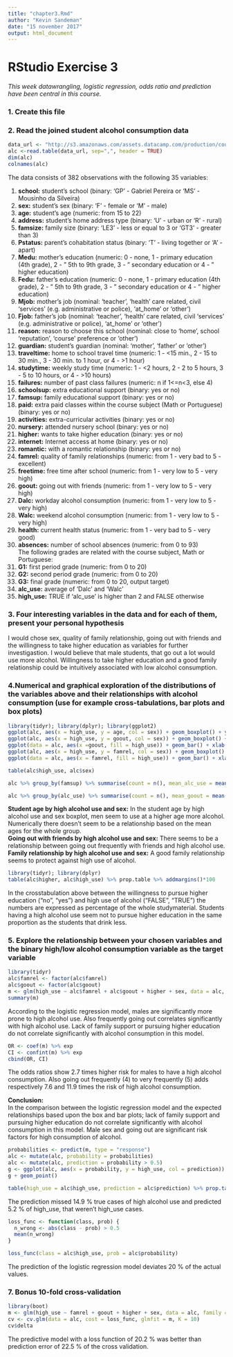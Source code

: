 ```yaml
---
title: "chapter3.Rmd"
author: "Kevin Sandeman"
date: "15 november 2017"
output: html_document
---
```


# RStudio Exercise 3

*This week datawrangling, logistic regression, odds ratio and prediction have been central in this course.*

### 1. Create this file

### 2. Read the joined student alcohol consumption data

```r
data_url <- "http://s3.amazonaws.com/assets.datacamp.com/production/course_2218/datasets/alc.txt"
alc <-read.table(data_url, sep=",", header = TRUE)
dim(alc)
colnames(alc)
```

The data consists of 382 observations with the following 35 variables:

1. **school:** student's school (binary: 'GP' - Gabriel Pereira or 'MS' - Mousinho da Silveira)    
2. **sex:** student's sex (binary: 'F' - female or 'M' - male)  
3. **age:** student's age (numeric: from 15 to 22)  
4. **address:** student's home address type (binary: 'U' - urban or 'R' - rural)  
5. **famsize:** family size (binary: 'LE3' - less or equal to 3 or 'GT3' - greater than 3)  
6. **Pstatus:** parent's cohabitation status (binary: 'T' - living together or 'A' - apart)  
7. **Medu:** mother's education (numeric: 0 - none, 1 - primary education (4th grade), 2 - " 5th to 9th grade, 3 - " secondary education or 4 - " higher education)  
8. **Fedu:** father's education (numeric: 0 - none, 1 - primary education (4th grade), 2 - " 5th to 9th grade, 3 - " secondary education or 4 - " higher education)   
9. **Mjob:** mother's job (nominal: 'teacher', 'health' care related, civil 'services' (e.g. administrative or police), 'at_home' or 'other')  
10. **Fjob:** father's job (nominal: 'teacher', 'health' care related, civil 'services' (e.g. administrative or police), 'at_home' or 'other')   
11. **reason:** reason to choose this school (nominal: close to 'home', school 'reputation', 'course' preference or 'other')  
12. **guardian:** student's guardian (nominal: 'mother', 'father' or 'other')  
13. **traveltime:** home to school travel time (numeric: 1 - <15 min., 2 - 15 to 30 min., 3 - 30 min. to 1 hour, or 4 - >1 hour)  
14. **studytime:** weekly study time (numeric: 1 - <2 hours, 2 - 2 to 5 hours, 3 - 5 to 10 hours, or 4 - >10 hours)  
15. **failures:** number of past class failures (numeric: n if 1<=n<3, else 4)  
16. **schoolsup:** extra educational support (binary: yes or no)  
17. **famsup:** family educational support (binary: yes or no)  
18. **paid:** extra paid classes within the course subject (Math or Portuguese) (binary: yes or no)  
19. **activities:** extra-curricular activities (binary: yes or no)  
20. **nursery:** attended nursery school (binary: yes or no)  
21. **higher:** wants to take higher education (binary: yes or no)  
22. **internet:** Internet access at home (binary: yes or no)  
23. **romantic:** with a romantic relationship (binary: yes or no)  
24. **famrel:** quality of family relationships (numeric: from 1 - very bad to 5 - excellent)  
25. **freetime:** free time after school (numeric: from 1 - very low to 5 - very high)  
26. **goout:** going out with friends (numeric: from 1 - very low to 5 - very high)  
27. **Dalc:** workday alcohol consumption (numeric: from 1 - very low to 5 - very high)  
28. **Walc:** weekend alcohol consumption (numeric: from 1 - very low to 5 - very high)  
29. **health:** current health status (numeric: from 1 - very bad to 5 - very good)  
30. **absences:** number of school absences (numeric: from 0 to 93)  
The following grades are related with the course subject, Math or Portuguese:  
31. **G1:** first period grade (numeric: from 0 to 20)  
32. **G2:** second period grade (numeric: from 0 to 20)  
33. **G3:** final grade (numeric: from 0 to 20, output target)  
34. **alc_use:**  average of 'Dalc' and 'Walc'
35. **high_use:** TRUE if 'alc_use' is higher than 2 and FALSE otherwise  

### 3. Four interesting variables in the data and for each of them, present your personal hypothesis

I would chose sex, quality of family relationship, going out with friends and the willingness to take higher education as variables for further investigastion. I would believe that male students, that go out a lot would use more alcohol. Willingness to take higher education and a good family relationship could be intuitively associated with low alcohol consumption.

### 4.Numerical and graphical exploration of the distributions of the variables above and their relationships with alcohol consumption (use for example cross-tabulations, bar plots and box plots)

```r
library(tidyr); library(dplyr); library(ggplot2)
ggplot(alc, aes(x = high_use, y = age, col = sex)) + geom_boxplot() + ylab("age") + ggtitle("Student age by high alcohol use and sex")
ggplot(alc, aes(x = high_use, y = goout, col = sex)) + geom_boxplot() + ylab("Going out") + ggtitle("Going out with friends by high alcohol use and sex")
ggplot(data = alc, aes(x =goout, fill = high_use)) + geom_bar() + xlab("Going out") + ggtitle("Going out with friends and high alcohol use distribution")
ggplot(alc, aes(x = high_use, y = famrel, col = sex)) + geom_boxplot() + ylab("Family relationship") + ggtitle("Family relationship by high alcohol use and sex")
ggplot(data = alc, aes(x = famrel, fill = high_use)) + geom_bar() + xlab("Family relationship") + ggtitle("Family relationship and high alcohol use distribution")
```

```r
table(alc$high_use, alc$sex)

```


```r
alc %>% group_by(famsup) %>% summarise(count = n(), mean_alc_use = mean(alc_use))
```

```r
alc %>% group_by(alc_use) %>% summarise(count = n(), mean_goout = mean(goout))

```


**Student age by high alcohol use and sex:** In the student age by high alcohol use and sex boxplot, men seem to use at a higher age more alcohol. Numerically there doesn't seem to be a relationship based on the mean ages for the whole group.  
**Going out with friends by high alcohol use and sex:** There seems to be a relationship between going out frequently with friends and high alcohol use.  
**Family relationship by high alcohol use and sex:** A good family relationship seems to protect against high use of alcohol.  
```r
library(tidyr); library(dplyr)
table(alc$higher, alc$high_use) %>% prop.table %>% addmargins()*100
```

In the crosstabulation above between the willingness to pursue higher education ("no", "yes") and high use of alcohol ("FALSE", "TRUE") the numbers are expressed as percentage of the whole studymaterial. Students having a high alcohol use seem not to pursue higher education in the same proportion as the students that drink less.  

### 5. Explore the relationship between your chosen variables and the binary high/low alcohol consumption variable as the target variable

```r
library(tidyr)
alc$famrel <- factor(alc$famrel)
alc$goout <- factor(alc$goout)
m <- glm(high_use ~ alc$famrel + alc$goout + higher + sex, data = alc, family = "binomial")
summary(m)
```

According to the logistic regression model, males are significantly more prone to high alcohol use. Also frequently going out correlates significantly with high alcohol use.  Lack of family support or pursuing higher education do not correlate significantly with alcohol consumption in this model.

```r
OR <- coef(m) %>% exp
CI <- confint(m) %>% exp
cbind(OR, CI)
```

The odds ratios show 2.7 times higher risk for males to have a high alcohol consumption. Also going out frequently (4) to very frequently (5) adds respectively 7.6 and 11.9 times the risk of high alcohol consumption.  

**Conclusion:**  
In the comparison between the logistic regression model and the expected relationships based upon the box and bar plots; lack of family support and pursuing higher education do not correlate significantly with alcohol consumption in this model. Male sex and going out are significant risk factors for high consumption of alcohol.  
```r
probabilities <- predict(m, type = "response")
alc <- mutate(alc, probability = probabilities)
alc <- mutate(alc, prediction = probability > 0.5)
g <- ggplot(alc, aes(x = probability, y = high_use, col = prediction))
g + geom_point()
```

```r
table(high_use = alc$high_use, prediction = alc$prediction) %>% prop.table() %>% addmargins
```

The prediction missed 14.9 % true cases of high alcohol use and predicted 5.2 % of high_use, that weren't high_use cases.

```r
loss_func <- function(class, prob) {
  n_wrong <- abs(class - prob) > 0.5
  mean(n_wrong)
}

loss_func(class = alc$high_use, prob = alc$probability)
```

The prediction of the logistic regression model deviates 20 % of the actual values.

### 7. Bonus 10-fold cross-validation  
```r
library(boot)
m <- glm(high_use ~ famrel + goout + higher + sex, data = alc, family = "binomial")
cv <- cv.glm(data = alc, cost = loss_func, glmfit = m, K = 10)
cv$delta
```


The predictive model with a loss function of 20.2 % was better than prediction error of 22.5 % of the cross validation.
